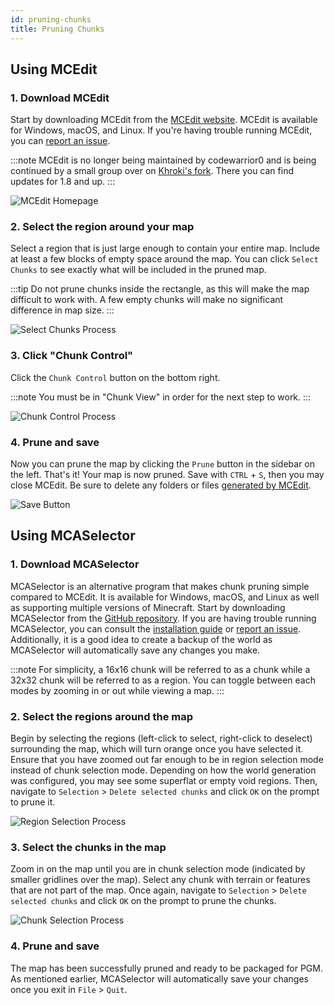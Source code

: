 ```yaml
---
id: pruning-chunks
title: Pruning Chunks
---
```


## Using MCEdit

### 1. Download MCEdit

Start by downloading MCEdit from the [MCEdit website](https://www.mcedit.net/).
MCEdit is available for Windows, macOS, and Linux.
If you're having trouble running MCEdit, you can [report an issue](https://github.com/mcedit/mcedit/wiki/Reporting-Issues).

:::note
MCEdit is no longer being maintained by codewarrior0 and is being continued
by a small group over on <a href="https://github.com/Khroki/MCEdit-Unified/">Khroki's fork</a>.
There you can find updates for 1.8 and up.
:::

![MCEdit Homepage](https://i.imgur.com/vhhLUav.png)

### 2. Select the region around your map

Select a region that is just large enough to contain your entire map.
Include at least a few blocks of empty space around the map.
You can click `Select Chunks` to see exactly what will be included in the pruned map.

:::tip
Do not prune chunks inside the rectangle, as this will make the map difficult to work with.
A few empty chunks will make no significant difference in map size.
:::

![Select Chunks Process](https://i.imgur.com/TQP3UPY.png)

### 3. Click "Chunk Control"

Click the `Chunk Control` button on the bottom right.

:::note
You must be in "Chunk View" in order for the next step to work.
:::

![Chunk Control Process](https://i.imgur.com/WXdnHn4.png)

### 4. Prune and save

Now you can prune the map by clicking the `Prune` button in the sidebar on the left.
That's it! Your map is now pruned. Save with `CTRL` + `S`, then you may close MCEdit.
Be sure to delete any folders or files [generated by MCEdit](/docs/guides/packaging/cleaning-files).

![Save Button](https://i.imgur.com/IDyKsoh.png)

## Using MCASelector

### 1. Download MCASelector

MCASelector is an alternative program that makes chunk pruning simple compared to MCEdit.
It is available for Windows, macOS, and Linux as well as supporting multiple versions of Minecraft.
Start by downloading MCASelector from the [GitHub repository](https://github.com/Querz/mcaselector).
If you are having trouble running MCASelector, you can consult the [installation guide](https://github.com/Querz/mcaselector/wiki/Installation) or [report an issue](https://github.com/Querz/mcaselector/issues).
Additionally, it is a good idea to create a backup of the world as MCASelector will automatically save any changes you make.

:::note
For simplicity, a 16x16 chunk will be referred to as a chunk while a 32x32 chunk will be referred to as a region.
You can toggle between each modes by zooming in or out while viewing a map.
:::

### 2. Select the regions around the map

Begin by selecting the regions (left-click to select, right-click to deselect) surrounding the map, which will turn orange once you have selected it.
Ensure that you have zoomed out far enough to be in region selection mode instead of chunk selection mode.
Depending on how the world generation was configured, you may see some superflat or empty void regions.
Then, navigate to `Selection` > `Delete selected chunks` and click `OK` on the prompt to prune it.

![Region Selection Process](https://i.imgur.com/MO7TNuC.png)

### 3. Select the chunks in the map

Zoom in on the map until you are in chunk selection mode (indicated by smaller gridlines over the map).
Select any chunk with terrain or features that are not part of the map.
Once again, navigate to `Selection` > `Delete selected chunks` and click `OK` on the prompt to prune the chunks.

![Chunk Selection Process](https://i.imgur.com/vn1TEZw.png)

### 4. Prune and save

The map has been successfully pruned and ready to be packaged for PGM.
As mentioned earlier, MCASelector will automatically save your changes once you exit in `File` > `Quit`.
